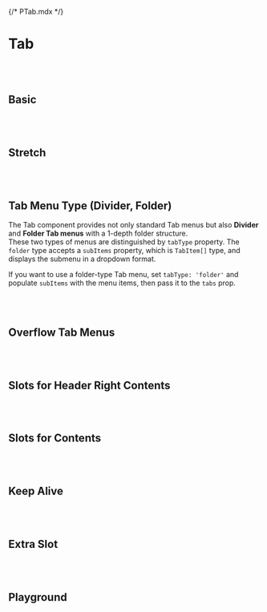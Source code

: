 {/* PTab.mdx */}



<Meta of={PTabStories} />


# Tab
<br/>
<br/>

## Basic
<Canvas of={PTabStories.Basic} />

<br/>
<br/>

## Stretch
<Canvas of={PTabStories.Stretch} />

<br/>
<br/>

## Tab Menu Type (Divider, Folder)
The Tab component provides not only standard Tab menus but also **Divider** and **Folder Tab menus** with a 1-depth folder structure. <br/>
These two types of menus are distinguished by ```tabType``` property. The ```folder``` type accepts a ```subItems``` property, which is ```TabItem[]``` type, and displays the submenu in a dropdown format. <br/>

If you want to use a folder-type Tab menu, set ```tabType: 'folder'``` and populate ```subItems``` with the menu items, then pass it to the ```tabs``` prop.
<Canvas of={PTabStories.TabMenuType} />

<br/>
<br/>

## Overflow Tab Menus
<Canvas of={PTabStories.OverflowTabMenus} />

<br/>
<br/>

## Slots for Header Right Contents
<Canvas of={PTabStories.SlotsforHeaderRightContents} />

<br/>
<br/>

## Slots for Contents
<Canvas of={PTabStories.SlotsforContents} />

<br/>
<br/>

## Keep Alive
<Canvas of={PTabStories.KeepAlive} />

<br/>
<br/>

## Extra Slot
<Canvas of={PTabStories.ExtraSlot} />

<br/>
<br/>

## Playground
<Canvas of={PTabStories.Playground} />
<Controls of={PTabStories.Playground} />

<br/>
<br/>
